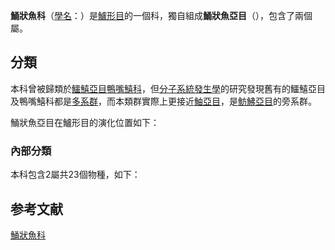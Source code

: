 {{Autotaxobox
|parent authority=[[Betancur-R|Betancur-R]] et al., 2017
|taxon=Bembropidae
|authority=
|subdivision=
* [[鯒狀魚屬|鯒狀魚屬]] ''Bembrops''
* [[低線魚屬|低線魚屬]] ''Chrionema''
}}

'''鯒狀魚科'''（[[學名|學名]]：{{lang|la|Bembropidae}}）是[[鱸形目|鱸形目]]的一個科，獨自組成'''鯒狀魚亞目'''（{{lang|la|Bembropoidei}}），包含了兩個屬。{{r|deepfin4|FishBase}}

==分類==
本科曾被歸類於[[鱷鱚亞目|鱷鱚亞目]][[鴨嘴鱚科|鴨嘴鱚科]]，但[[分子系統發生學|分子系統發生學]]的研究發現舊有的鱷鱚亞目及鴨嘴鱚科都是[[多系群|多系群]]，而本類群實際上更接近[[鮋亞目|鮋亞目]]，是[[魴鮄亞目|魴鮄亞目]]的旁系群。{{r|deepfin4}}

鯒狀魚亞目在鱸形目的演化位置如下：
{{鱸形目支序分類法}}

===內部分類===
本科包含2屬共23個物種，如下{{r|FishBase}}：
{{common taxon list|italic=yes
|鯒狀魚屬|Bembrops|</small>
{{common taxon list|italic=yes
|艾氏鯒狀魚|Bembrops aethalea|
|鴨嘴鯒狀魚|Bembrops anatirostris|
|凱氏鯒狀魚|Bembrops cadenati|
|尾斑鯒狀魚|Bembrops caudimacula|：又稱尾斑掛帆鱚。
|曲線鯒狀魚|Bembrops curvatura|：又稱曲線掛帆鱚。
|絲棘鯒狀魚|Bembrops filifera|
|線鰭鯒狀魚|Bembrops filodorsalia|
|擬鰕虎鯒狀魚|Bembrops gobioides|
|圓尾鯒狀魚|Bembrops greyi|
|截尾鯒狀魚|Bembrops heterurus|：又稱尾斑掛帆鱚。
|大鯒狀魚|Bembrops macromma|
|大鱗鯒狀魚|Bembrops magnisquamis|
|莫蘭氏鯒狀魚|Bembrops morelandi|
|納爾遜氏鯒狀魚|Bembrops nelsoni|
|絲鰭鯒狀魚|Bembrops nematopterus|
|菲律賓鯒狀魚|Bembrops philippinus|
|扁吻鯒狀魚|Bembrops platyrhynchus|：又稱扁吻掛帆鱚。
}}
|低線魚屬|Chrionema|</small>
{{common taxon list|italic=yes
|綠低線魚|Chrionema chlorotaenia|：又稱綠尾低線魚。
|黃低線魚|Chrionema chryseres|：又稱黃斑低線魚。
|少鱗低線魚|Chrionema furunoi| 　
|蒼白低線魚|Chrionema pallidum|
|鱗首低線魚|Chrionema squamiceps|
|污頜鯒|Chrionema squamentum|
}}
}}

==参考文献==
{{reflist|refs=
<ref name="deepfin4">{{Betancur-R et al., 2017}}</ref>
<ref name="FishBase">{{FishBase family|family=Bembropidae|year=2021|month=3}}</ref>
}}

{{taxonbar}}

{{鱸形目小作品}}
[[Category:鯒狀魚科|]]